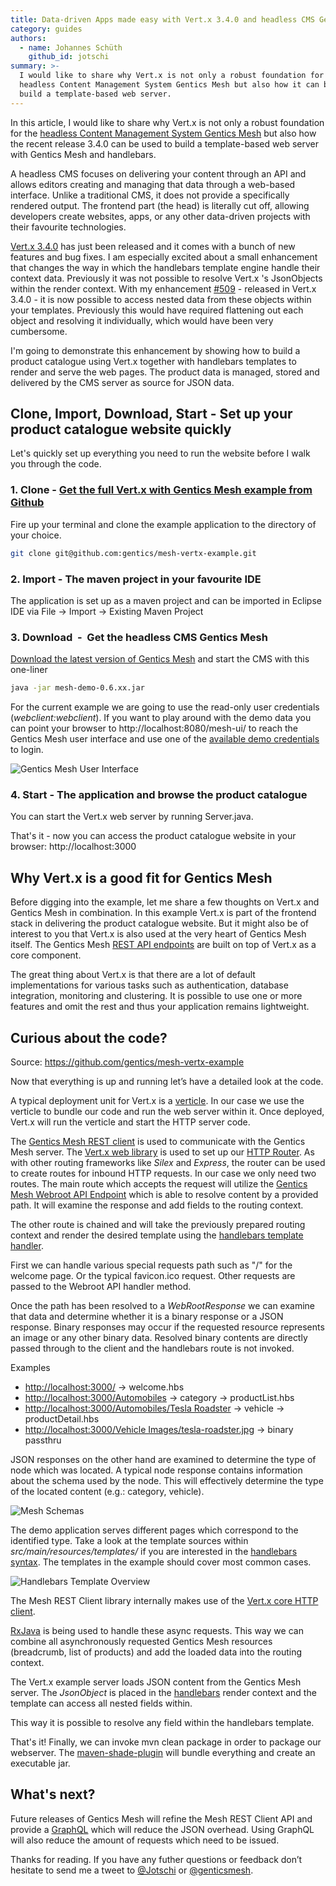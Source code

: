 ```yaml
---
title: Data-driven Apps made easy with Vert.x 3.4.0 and headless CMS Gentics Mesh
category: guides
authors:
  - name: Johannes Schüth
    github_id: jotschi
summary: >-
  I would like to share why Vert.x is not only a robust foundation for the
  headless Content Management System Gentics Mesh but also how it can be used to
  build a template-based web server.
---
```



In this article, I would like to share why Vert.x is not only a robust foundation for the [headless Content Management System Gentics Mesh](http://getmesh.io/) but also how the recent release 3.4.0 can be used to build a template-based web server with Gentics Mesh and handlebars.

A headless CMS focuses on delivering your content through an API and allows editors creating and managing that data through a web-based interface. Unlike a traditional CMS, it does not provide a specifically rendered output. The frontend part (the head) is literally cut off, allowing developers create websites, apps, or any other data-driven projects with their favourite technologies.

[Vert.x 3.4.0](http://vertx.io/blog/vert-x-3-4-0-is-released/) has just been released and it comes with a bunch of new features and bug fixes. I am especially excited about a small enhancement that changes the way in which the handlebars template engine handle their context data. Previously it was not possible to resolve Vert.x 's JsonObjects within the render context. With my enhancement [#509](https://github.com/vert-x3/vertx-web/pull/509) - released in Vert.x 3.4.0 - it is now possible to access nested data from these objects within your templates. Previously this would have required flattening out each object and resolving it individually, which would have been very cumbersome.

I'm going to demonstrate this enhancement by showing how to build a product catalogue using Vert.x together with handlebars templates to render and serve the web pages. The product data is managed, stored and delivered by the CMS server as source for JSON data.

## Clone, Import, Download, Start - Set up your product catalogue website quickly

Let's quickly set up everything you need to run the website before I walk you through the code.

### 1.  Clone - [Get the full Vert.x with Gentics Mesh example from Github](https://github.com/gentics/mesh-vertx-example)

Fire up your terminal and clone the example application to the directory of your choice.

```bash
git clone git@github.com:gentics/mesh-vertx-example.git
```

### 2. Import - The maven project in your favourite IDE

The application is set up as a maven project and can be imported in Eclipse IDE via File → Import → Existing Maven Project

### 3. Download  -  Get the headless CMS Gentics Mesh

[Download the latest version of Gentics Mesh](http://getmesh.io/Download) and start the CMS with this one-liner

```bash
java -jar mesh-demo-0.6.xx.jar
```

For the current example we are going to use the read-only user credentials (_webclient:webclient_).
If you want to play around with the demo data you can point your browser to http://localhost:8080/mesh-ui/ to reach the Gentics Mesh user interface and use one of the [available demo credentials](http://getmesh.io/docs/beta/getting-started.html#_startup) to login.

![Gentics Mesh User Interface](/images/blog/vertx-mesh/mesh-ui.jpg)

### 4. Start - The application and browse the product catalogue

You can start the Vert.x web server by running Server.java.

That's it - now you can access the product catalogue website in your browser: http://localhost:3000

## Why Vert.x is a good fit for Gentics Mesh

Before digging into the example, let me share a few thoughts on Vert.x and Gentics Mesh in combination. In this example Vert.x is part of the frontend stack in delivering the product catalogue website. But it might also be of interest to you that Vert.x is also used at the very heart of Gentics Mesh itself. The Gentics Mesh [REST API endpoints](http://getmesh.io/docs/beta/raml/) are built on top of Vert.x as a core component.

The great thing about Vert.x is that there are a lot of default implementations for various tasks such as authentication, database integration, monitoring and clustering. It is possible to use one or more features and omit the rest and thus your application remains lightweight.

## Curious about the code?

Source: https://github.com/gentics/mesh-vertx-example

Now that everything is up and running let’s have a detailed look at the code.

A typical deployment unit for Vert.x is a [verticle](http://vertx.io/docs/vertx-core/java/#_verticles). In our case we use the verticle to bundle our code and run the web server within it. Once deployed, Vert.x will run the verticle and start the HTTP server code.

<Gist url="https://gist.github.com/Jotschi/39fc0d3fcd45122eafe68d61bea4c120" file="main.java" />

The [Gentics Mesh REST client](http://getmesh.io/docs/beta/#_java_rest_client) is used to communicate with the Gentics Mesh server. The [Vert.x web library](http://vertx.io/docs/vertx-web/java/) is used to set up our [HTTP Router](http://vertx.io/docs/vertx-web/java/#_basic_vert_x_web_concepts). As with other routing frameworks like _Silex_ and _Express_, the router can be used to create routes for inbound HTTP requests. In our case we only need two routes. The main route which accepts the request will utilize the [Gentics Mesh Webroot API Endpoint](http://getmesh.io/docs/beta/#_webroot) which is able to resolve content by a provided path. It will examine the response and add fields to the routing context.

The other route is chained and will take the previously prepared routing context and render the desired template using the [handlebars template handler](http://vertx.io/docs/vertx-web/java/#_templates).

<Gist url="https://gist.github.com/Jotschi/39fc0d3fcd45122eafe68d61bea4c120" file="start.java" />

First we can handle various special requests path such as "/" for the welcome page. Or the typical favicon.ico request. Other requests are passed to the Webroot API handler method.

<Gist url="https://gist.github.com/Jotschi/39fc0d3fcd45122eafe68d61bea4c120" file="pathHandler.java" />

Once the path has been resolved to a _WebRootResponse_ we can examine that data and determine whether it is a binary response or a JSON response. Binary responses may occur if the requested resource represents an image or any other binary data. Resolved binary contents are directly passed through to the client and the handlebars route is not invoked.

Examples

* [http://localhost:3000/](http://localhost:3000/) → welcome.hbs
* [http://localhost:3000/Automobiles](http://localhost:3000/Automobiles) → category → productList.hbs
* [http://localhost:3000/Automobiles/Tesla Roadster](http://localhost:3000/Automobiles/Tesla%20Roadster) → vehicle → productDetail.hbs
* [http://localhost:3000/Vehicle Images/tesla-roadster.jpg](http://localhost:3000/Vehicle%20Images/tesla-roadster.jpg) → binary passthru

JSON responses on the other hand are examined to determine the type of node which was located. A typical node response contains information about the schema used by the node. This will effectively determine the type of the located content (e.g.: category, vehicle).

<Gist url="https://gist.github.com/Jotschi/39fc0d3fcd45122eafe68d61bea4c120" file="routeHandler.java" />

![Mesh Schemas](/images/blog/vertx-mesh/mesh-schemas.jpg)

The demo application serves different pages which correspond to the identified type.
Take a look at the template sources within _src/main/resources/templates/_ if you are interested in the [handlebars syntax](http://handlebarsjs.com/). 
The templates in the example should cover most common cases.   

![Handlebars Template Overview](/images/blog/vertx-mesh/mesh-vertx-templates.jpg)

The Mesh REST Client library internally makes use of the [Vert.x core HTTP client](http://vertx.io/docs/vertx-core/java/#_creating_an_http_client).

[RxJava](https://github.com/ReactiveX/RxJava) is being used to handle these async requests. This way we can combine all asynchronously requested Gentics Mesh resources (breadcrumb, list of products) and add the loaded data into the routing context.

The Vert.x example server loads JSON content from the Gentics Mesh server. The _JsonObject_ is placed in the [handlebars](https://github.com/jknack/handlebars.java) render context and the template can access all nested fields within.

This way it is possible to resolve any field within the handlebars template.

<Gist url="https://gist.github.com/Jotschi/39fc0d3fcd45122eafe68d61bea4c120" file="template.example" />

That's it! Finally, we can invoke mvn clean package in order to package our webserver. The [maven-shade-plugin](https://maven.apache.org/plugins/maven-shade-plugin/) will bundle everything and create an executable jar.

## What's next?

Future releases of Gentics Mesh will refine the Mesh REST Client API and provide a [GraphQL](http://graphql.org/) which will reduce the JSON overhead. Using GraphQL will also reduce the amount of requests which need to be issued.

Thanks for reading. If you have any futher questions or feedback don’t hesitate to send me a tweet to [@Jotschi](https://twitter.com/Jotschi/) or [@genticsmesh](https://twitter.com/genticsmesh/).
